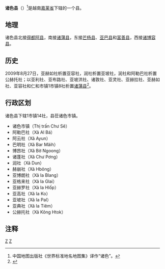{{Infobox Settlement
|name                   = 诸色县
|settlement_type        = 县
|official_name          = 
|other_name             = 
|native_name            = {{lang|vi|Huyện Chư Sê}}
|nickname               = 
|motto                  = 
|image_skyline          = 
|imagesize              = 
|image_caption          = 
|image_flag             = 
|flag_size              = 
|image_seal             = 
|seal_size              = 
|image_shield           = 
|shield_size            = 
|image_blank_emblem     = 
|blank_emblem_size      = 
|image_map              = {{Infobox mapframe|frame-width=250|zoom=10}}
|mapsize                = 
|map_caption            = 
|image_map1             = 
|mapsize1               = 
|map_caption1           = 
|pushpin_map            = Vietnam
|pushpin_label_position = bottom
|pushpin_map_caption    = 
|pushpin_map1           = 
|pushpin_label_position1= 
|pushpin_map_caption1   = 
|subdivision_type       = 国家
|subdivision_name       = {{flag|Vietnam}}
|subdivision_type1      = [[越南行政区划|省]]
|subdivision_name1      = [[嘉莱省|嘉莱省]]
|subdivision_type2      = 行政区划
|subdivision_name2      = 1市镇14社
|subdivision_type3      = 
|subdivision_name3      = 
|seat_type              = 县莅
|seat                   = {{link-vi|诸色市镇|Chư Sê (thị trấn)}}
|government_type        = 
|leader_title           = 
|leader_name            = 
|leader_title1          = 
|leader_name1           = 
|established_title      = 
|established_date       = 
|area_magnitude         = 
|unit_pref              = 
|area_footnotes         = 
|area_total_km2         = 643
|area_land_km2          = 
|area_water_km2         = 
|area_water_percent     = 
|area_urban_km2         = 
|area_metro_km2         = 
|population_as_of       = 2019年
|population_footnotes   = 
|population_note        = 
|population_total       = 110300
|population_density_km2 = auto
|population_metro             = 
|population_density_metro_km2 = 
|population_urban             = 
|population_density_urban_km2 = 
|timezone               = [[越南标准时间|越南标准时间]]
|utc_offset             = +7
|elevation_footnotes    = 
|elevation_m            = 
|coor_type              = 
|coordinates            = 
|postal_code_type       = 
|postal_code            = 
|area_code              = 
|website                = [http://chuse.gialai.gov.vn 诸色县电子信息门户网站]
|footnotes              = 
}}
'''诸色县'''（{{vie|v='''Huyện Chư Sê'''}}）<ref>中国地图出版社《世界标准地名地图集》译作“诸色”。</ref>是越南[[嘉莱省|嘉莱省]]下辖的一个县。

==地理==
诸色县北接[[得都阿县|得都阿县]]，南接[[诸蒲县|诸蒲县]]，东接[[芒杨县|芒杨县]]、[[亚巴县|亚巴县]]和[[富善县|富善县]]，西接[[诸博容县|诸博容县]]。

==历史==
2009年8月27日，亚赫如社析置亚容社，润社析置亚坡社，润社和阿勒巴社析置公赫托社；以亚利社、亚布路社、亚坡洪社、诸敦社、亚灵社、亚赫拉社、亚赫如社、亚容社和仁和市镇1市镇8社析置[[诸蒲县|诸蒲县]]<ref>{{Cite web |url=https://thuvienphapluat.vn/van-ban/Bo-may-hanh-chinh/Nghi-quyet-43-NQ-CP-dieu-chinh-dia-gioi-hanh-chinh-xa-de-lap-xa-thuoc-huyen-Chu-Se-huyen-Chu-Se-de-thanh-lap-huyen-Chu-Puh-Gia-Lai-93958.aspx |title=Nghị quyết số 43/NQ-CP về điều chỉnh địa giới hành chính xã để thành lập xã thuộc huyện Chư Sê; điều chỉnh địa giới hành chính huyện Chư Sê để thành lập huyện Chư Pưh thuộc tỉnh Gia Lai do Chính phủ ban hành |accessdate=2020-04-28 |archive-date=2020-04-01 |archive-url=https://web.archive.org/web/20200401170126/https://thuvienphapluat.vn/van-ban/Bo-may-hanh-chinh/Nghi-quyet-43-NQ-CP-dieu-chinh-dia-gioi-hanh-chinh-xa-de-lap-xa-thuoc-huyen-Chu-Se-huyen-Chu-Se-de-thanh-lap-huyen-Chu-Puh-Gia-Lai-93958.aspx |dead-url=no }}</ref>。

==行政区划==
诸色县下辖1市镇14社，县莅诸色市镇。
*诸色市镇（Thị trấn Chư Sê）
*阿勒巴社（Xã Al Bá）
*阿云社（Xã Ayun）
*巴明社（Xã Bar Măih）
*博昂社（Xã Bờ Ngoong）
*诸蓬社（Xã Chư Pơng）
*润社（Xã Dun）
*赫崩社（Xã Hbông）
*亚博朗社（Xã Ia Blang）
*亚格来社（Xã Ia Glai）
*亚赫罗社（Xã Ia Hlốp）
*亚高社（Xã Ia Ko）
*亚坡社（Xã Ia Pal）
*亚典社（Xã Ia Tiêm）
*公赫托社（Xã Kông Htok）

==注释==
{{reflist}}

{{嘉莱省行政区划}}
{{越南西原之县市镇区域划分}}

[[Category:越南县份|Z]]
[[Category:嘉萊省|Z]]